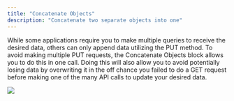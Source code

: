 ```yaml
---
title: "Concatenate Objects"
description: "Concatenate two separate objects into one"
---
```


While some applications require you to make multiple queries to receive the desired data, others can only append data utilizing the PUT method. To avoid making multiple PUT requests, the Concatenate Objects block allows you to do this in one call. Doing this will also allow you to avoid potentially losing data by overwriting it in the off chance you failed to do a GET request before making one of the many API calls to update your desired data.

![](/images/cb29a63-image.png)